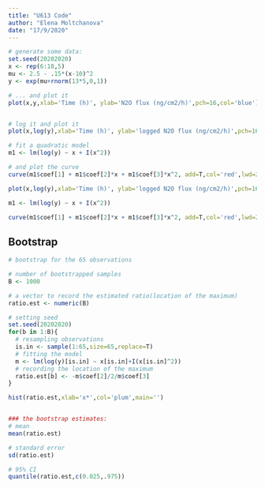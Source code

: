 ```yaml
---
title: "U613 Code"
author: "Elena Moltchanova"
date: "17/9/2020"
---
```

```r
# generate some data:
set.seed(20202020)
x <- rep(6:18,5)
mu <- 2.5 - .15*(x-10)^2
y <- exp(mu+rnorm(13*5,0,1))

# ... and plot it
plot(x,y,xlab='Time (h)', ylab='N2O flux (ng/cm2/h)',pch=16,col='blue')


# log it and plot it
plot(x,log(y),xlab='Time (h)', ylab='logged N2O flux (ng/cm2/h)',pch=16,col='blue')

# fit a quadratic model 
m1 <- lm(log(y) ~ x + I(x^2))

# and plot the curve
curve(m1$coef[1] + m1$coef[2]*x + m1$coef[3]*x^2, add=T,col='red',lwd=2)

plot(x,log(y),xlab='Time (h)', ylab='logged N2O flux (ng/cm2/h)',pch=16,col='blue')

m1 <- lm(log(y) ~ x + I(x^2))

curve(m1$coef[1] + m1$coef[2]*x + m1$coef[3]*x^2, add=T,col='red',lwd=2)
```
## Bootstrap

```r
# bootstrap for the 65 observations

# number of bootstrapped samples
B <- 1000

# a vector to record the estimated ratio(location of the maximum)
ratio.est <- numeric(B)

# setting seed
set.seed(20202020)
for(b in 1:B){
  # resampling observations
  is.in <- sample(1:65,size=65,replace=T)
  # fitting the model
  m <- lm(log(y)[is.in] ~ x[is.in]+I(x[is.in]^2))
  # recording the location of the maximum
  ratio.est[b] <- -m$coef[2]/2/m$coef[3]
}

hist(ratio.est,xlab='x*',col='plum',main='')


### the bootstrap estimates:
# mean
mean(ratio.est)

# standard error
sd(ratio.est)

# 95% CI
quantile(ratio.est,c(0.025,.975))
```